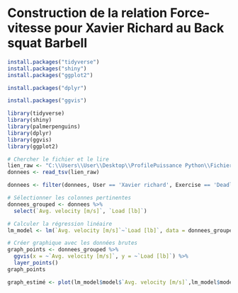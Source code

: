 # Construction de la relation Force-vitesse pour Xavier Richard au Back squat Barbell

```{r}
install.packages("tidyverse")
install.packages("shiny")
install.packages("ggplot2")
```


```{r}
install.packages("dplyr")
```


```{r}
install.packages("ggvis")
```



```{r}
library(tidyverse)
library(shiny)
library(palmerpenguins)
library(dplyr)
library(ggvis)
library(ggplot2)
```


```{r}
# Chercher le fichier et le lire
lien_raw <- "C:\\Users\\User\\Desktop\\ProfilePuissance Python\\Fichier Tsv Enode\\Enode Xavier Richard.tsv"
donnees <- read_tsv(lien_raw)
```

```{r}

donnees <- filter(donnees, User == 'Xavier richard', Exercise == 'Deadlift Hex bar')

# Sélectionner les colonnes pertinentes
donnees_grouped <- donnees %>%
  select(`Avg. velocity [m/s]`, `Load [lb]`)

# Calculer la régression linéaire
lm_model <- lm(`Avg. velocity [m/s]`~`Load [lb]`, data = donnees_grouped)

# Créer graphique avec les données brutes
graph_points <- donnees_grouped %>%
  ggvis(x = ~`Avg. velocity [m/s]`, y = ~`Load [lb]`) %>%
  layer_points() 
graph_points
```


```{r}
graph_estimé <- plot(lm_model$model$`Avg. velocity [m/s]`,lm_model$model$`Load [lb]`)
```





